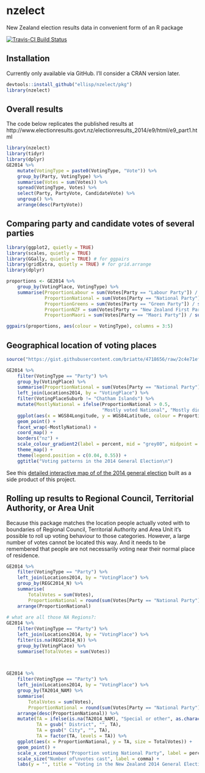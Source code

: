 # nzelect
New Zealand election results data in convenient form of an R package

[![Travis-CI Build Status](https://travis-ci.org/ellisp/nzelect.svg?branch=master)](https://travis-ci.org/ellisp/nzelect)

## Installation
Currently only available via GitHub.  I'll consider a CRAN version later.
```r
devtools::install_github("ellisp/nzelect/pkg")
library(nzelect)

```



## Overall results
The code below replicates the published results at http://www.electionresults.govt.nz/electionresults_2014/e9/html/e9_part1.html
```r
library(nzelect)
library(tidyr)
library(dplyr)
GE2014 %>%
    mutate(VotingType = paste0(VotingType, "Vote")) %>%
    group_by(Party, VotingType) %>%
    summarise(Votes = sum(Votes)) %>%
    spread(VotingType, Votes) %>%
    select(Party, PartyVote, CandidateVote) %>%
    ungroup() %>%
    arrange(desc(PartyVote))

```


## Comparing party and candidate votes of several parties
```r

library(ggplot2, quietly = TRUE)
library(scales, quietly = TRUE)
library(GGally, quietly = TRUE) # for ggpairs
library(gridExtra, quietly = TRUE) # for grid.arrange
library(dplyr)

proportions <- GE2014 %>%
    group_by(VotingPlace, VotingType) %>%
    summarise(ProportionLabour = sum(Votes[Party == "Labour Party"]) / sum(Votes),
              ProportionNational = sum(Votes[Party == "National Party"]) / sum(Votes),
              ProportionGreens = sum(Votes[Party == "Green Party"]) / sum(Votes),
              ProportionNZF = sum(Votes[Party == "New Zealand First Party"]) / sum(Votes),
              ProportionMaori = sum(Votes[Party == "Maori Party"]) / sum(Votes))

ggpairs(proportions, aes(colour = VotingType), columns = 3:5)


```



## Geographical location of voting places
```r
source("https://gist.githubusercontent.com/briatte/4718656/raw/2c4e71efe6d46f37e7ea264f5c9e1610511bcb09/ggplot2-map-theme.R")

GE2014 %>%
    filter(VotingType == "Party") %>%
    group_by(VotingPlace) %>%
    summarise(ProportionNational = sum(Votes[Party == "National Party"] / sum(Votes))) %>%
    left_join(Locations2014, by = "VotingPlace") %>%
    filter(VotingPlaceSuburb != "Chatham Islands") %>%
    mutate(MostlyNational = ifelse(ProportionNational > 0.5, 
                                   "Mostly voted National", "Mostly didn't vote National")) %>%
    ggplot(aes(x = WGS84Longitude, y = WGS84Latitude, colour = ProportionNational)) +
    geom_point() +
    facet_wrap(~MostlyNational) +
    coord_map() +
    borders("nz") +
    scale_colour_gradient2(label = percent, mid = "grey80", midpoint = 0.5) +
    theme_map() +
    theme(legend.position = c(0.04, 0.55)) +
    ggtitle("Voting patterns in the 2014 General Election\n")
```

See this [detailed interactive map of of the 2014 general election](https://ellisp.shinyapps.io/NZ-general-election-2014/) 
built as a side product of this project.

## Rolling up results to Regional Council, Territorial Authority, or Area Unit
Because this package matches the location people actually voted with to boundaries 
of Regional Council, Territorial Authority and Area Unit it's possible to roll up 
voting behaviour to those categories.  However, a large number of votes cannot be
located this way.  And it needs to be remembered that people are not necessarily voting
near their normal place of residence.
```r
GE2014 %>%
    filter(VotingType == "Party") %>%
    left_join(Locations2014, by = "VotingPlace") %>%
    group_by(REGC2014_N) %>%
    summarise(
        TotalVotes = sum(Votes),
        ProportionNational = round(sum(Votes[Party == "National Party"]) / TotalVotes, 3)) %>%
    arrange(ProportionNational)
    
# what are all those NA Regions?:
GE2014 %>%
    filter(VotingType == "Party") %>%
    left_join(Locations2014, by = "VotingPlace") %>%
    filter(is.na(REGC2014_N)) %>%
    group_by(VotingPlace) %>%
    summarise(TotalVotes = sum(Votes))
    


GE2014 %>%
    filter(VotingType == "Party") %>%
    left_join(Locations2014, by = "VotingPlace") %>%
    group_by(TA2014_NAM) %>%
    summarise(
        TotalVotes = sum(Votes),
        ProportionNational = round(sum(Votes[Party == "National Party"]) / TotalVotes, 3)) %>%
    arrange(desc(ProportionNational)) %>%
    mutate(TA = ifelse(is.na(TA2014_NAM), "Special or other", as.character(TA2014_NAM)),
           TA = gsub(" District", "", TA),
           TA = gsub(" City", "", TA),
           TA = factor(TA, levels = TA)) %>%
    ggplot(aes(x = ProportionNational, y = TA, size = TotalVotes)) +
    geom_point() +
    scale_x_continuous("Proportion voting National Party", label = percent) +
    scale_size("Number of\nvotes cast", label = comma) +
    labs(y = "", title = "Voting in the New Zealand 2014 General Election by Territorial Authority")


```



